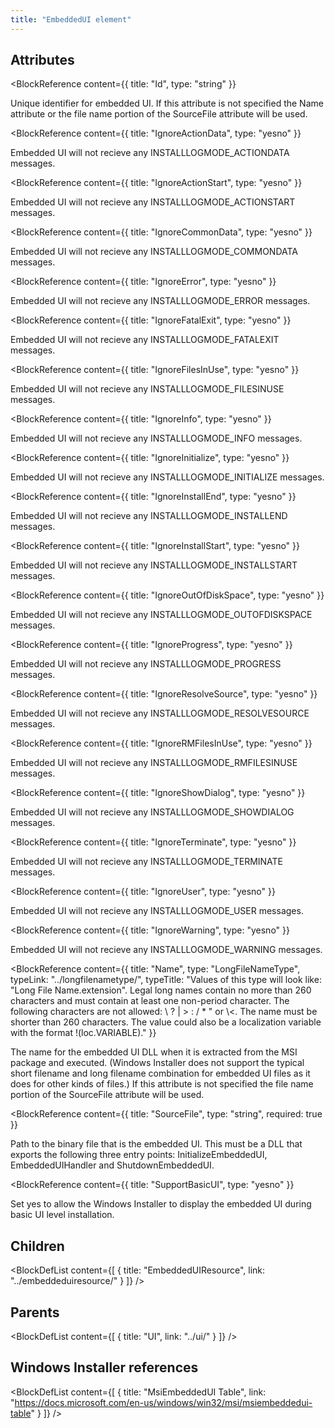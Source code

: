 ```yaml
---
title: "EmbeddedUI element"
---
```






## Attributes

<BlockWrapper>

  <BlockReference
    content={{
      title: "Id",
      type: "string"
    }}
  >
  Unique identifier for embedded UI. If this attribute is not specified the Name attribute or the file name
   portion of the SourceFile attribute will be used.
  </BlockReference>

  <BlockReference
    content={{
      title: "IgnoreActionData",
      type: "yesno"
    }}
  >
  Embedded UI will not recieve any INSTALLLOGMODE_ACTIONDATA messages.
  </BlockReference>

  <BlockReference
    content={{
      title: "IgnoreActionStart",
      type: "yesno"
    }}
  >
  Embedded UI will not recieve any INSTALLLOGMODE_ACTIONSTART messages.
  </BlockReference>

  <BlockReference
    content={{
      title: "IgnoreCommonData",
      type: "yesno"
    }}
  >
  Embedded UI will not recieve any INSTALLLOGMODE_COMMONDATA messages.
  </BlockReference>

  <BlockReference
    content={{
      title: "IgnoreError",
      type: "yesno"
    }}
  >
  Embedded UI will not recieve any INSTALLLOGMODE_ERROR messages.
  </BlockReference>

  <BlockReference
    content={{
      title: "IgnoreFatalExit",
      type: "yesno"
    }}
  >
  Embedded UI will not recieve any INSTALLLOGMODE_FATALEXIT messages.
  </BlockReference>

  <BlockReference
    content={{
      title: "IgnoreFilesInUse",
      type: "yesno"
    }}
  >
  Embedded UI will not recieve any INSTALLLOGMODE_FILESINUSE messages.
  </BlockReference>

  <BlockReference
    content={{
      title: "IgnoreInfo",
      type: "yesno"
    }}
  >
  Embedded UI will not recieve any INSTALLLOGMODE_INFO messages.
  </BlockReference>

  <BlockReference
    content={{
      title: "IgnoreInitialize",
      type: "yesno"
    }}
  >
  Embedded UI will not recieve any INSTALLLOGMODE_INITIALIZE messages.
  </BlockReference>

  <BlockReference
    content={{
      title: "IgnoreInstallEnd",
      type: "yesno"
    }}
  >
  Embedded UI will not recieve any INSTALLLOGMODE_INSTALLEND messages.
  </BlockReference>

  <BlockReference
    content={{
      title: "IgnoreInstallStart",
      type: "yesno"
    }}
  >
  Embedded UI will not recieve any INSTALLLOGMODE_INSTALLSTART messages.
  </BlockReference>

  <BlockReference
    content={{
      title: "IgnoreOutOfDiskSpace",
      type: "yesno"
    }}
  >
  Embedded UI will not recieve any INSTALLLOGMODE_OUTOFDISKSPACE messages.
  </BlockReference>

  <BlockReference
    content={{
      title: "IgnoreProgress",
      type: "yesno"
    }}
  >
  Embedded UI will not recieve any INSTALLLOGMODE_PROGRESS messages.
  </BlockReference>

  <BlockReference
    content={{
      title: "IgnoreResolveSource",
      type: "yesno"
    }}
  >
  Embedded UI will not recieve any INSTALLLOGMODE_RESOLVESOURCE messages.
  </BlockReference>

  <BlockReference
    content={{
      title: "IgnoreRMFilesInUse",
      type: "yesno"
    }}
  >
  Embedded UI will not recieve any INSTALLLOGMODE_RMFILESINUSE messages.
  </BlockReference>

  <BlockReference
    content={{
      title: "IgnoreShowDialog",
      type: "yesno"
    }}
  >
  Embedded UI will not recieve any INSTALLLOGMODE_SHOWDIALOG messages.
  </BlockReference>

  <BlockReference
    content={{
      title: "IgnoreTerminate",
      type: "yesno"
    }}
  >
  Embedded UI will not recieve any INSTALLLOGMODE_TERMINATE messages.
  </BlockReference>

  <BlockReference
    content={{
      title: "IgnoreUser",
      type: "yesno"
    }}
  >
  Embedded UI will not recieve any INSTALLLOGMODE_USER messages.
  </BlockReference>

  <BlockReference
    content={{
      title: "IgnoreWarning",
      type: "yesno"
    }}
  >
  Embedded UI will not recieve any INSTALLLOGMODE_WARNING messages.
  </BlockReference>

  <BlockReference
    content={{
      title: "Name",
      type: "LongFileNameType",
      typeLink: "../longfilenametype/",
      typeTitle: "Values of this type will look like: \"Long File Name.extension\". Legal long names contain no more than 260 characters and must contain at least one non-period character. The following characters are not allowed: \\ ? | > : / * \" or \\<. The name must be shorter than 260 characters. The value could also be a localization variable with the format !(loc.VARIABLE)."
    }}
  >
  The name for the embedded UI DLL when it is extracted from the MSI package and executed. (Windows Installer
   does not support the typical short filename and long filename combination for embedded UI files as it
   does for other kinds of files.) If this attribute is not specified the file name portion of the SourceFile
   attribute will be used.
  </BlockReference>

  <BlockReference
    content={{
      title: "SourceFile",
      type: "string",
      required: true
    }}
  >
  Path to the binary file that is the embedded UI. This must be a DLL that exports the following
   three entry points: InitializeEmbeddedUI, EmbeddedUIHandler and ShutdownEmbeddedUI.
  </BlockReference>

  <BlockReference
    content={{
      title: "SupportBasicUI",
      type: "yesno"
    }}
  >
  Set yes to allow the Windows Installer to display the embedded UI during basic UI level installation.
  </BlockReference>

</BlockWrapper>

## Children

<BlockDefList content={[
    {
      title: "EmbeddedUIResource",
      link: "../embeddeduiresource/"
    }
  ]}
/>

## Parents

<BlockDefList content={[
    {
      title: "UI",
      link: "../ui/"
    }
  ]}
/>

## Windows Installer references

<BlockDefList content={[
    {
      title: "MsiEmbeddedUI Table",
      link: "https://docs.microsoft.com/en-us/windows/win32/msi/msiembeddedui-table"
    }
  ]}
/>
